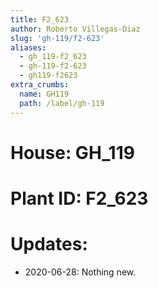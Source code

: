 ```yaml
---
title: F2_623
author: Roberto Villegas-Diaz
slug: 'gh-119/f2-623'
aliases:
  - gh_119-f2_623
  - gh-119-f2-623
  - gh119-f2623
extra_crumbs:
  name: GH119
  path: /label/gh-119
---
```


# **House**: GH_119
# **Plant ID**: F2_623
# **Updates**: 
 - 2020-06-28: Nothing new.

